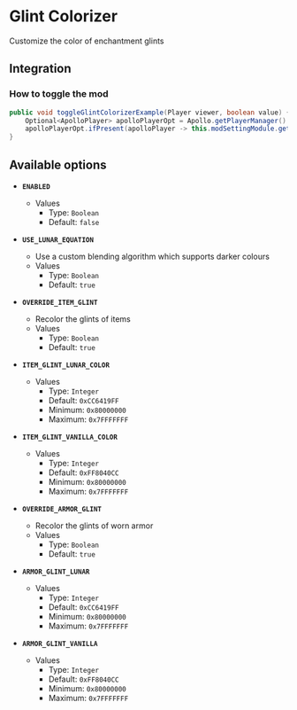 # Glint Colorizer

Customize the color of enchantment glints

## Integration

### How to toggle the mod

```java
public void toggleGlintColorizerExample(Player viewer, boolean value) {
    Optional<ApolloPlayer> apolloPlayerOpt = Apollo.getPlayerManager().getPlayer(viewer.getUniqueId());
    apolloPlayerOpt.ifPresent(apolloPlayer -> this.modSettingModule.getOptions().set(apolloPlayer, ModGlintColorizer.ENABLED, value));
}
```

## Available options

- __`ENABLED`__
    - Values
        - Type: `Boolean`
        - Default: `false`

- __`USE_LUNAR_EQUATION`__
    - Use a custom blending algorithm which supports darker colours
    - Values
        - Type: `Boolean`
        - Default: `true`

- __`OVERRIDE_ITEM_GLINT`__
    - Recolor the glints of items
    - Values
        - Type: `Boolean`
        - Default: `true`

- __`ITEM_GLINT_LUNAR_COLOR`__
    - Values
        - Type: `Integer`
        - Default: `0xCC6419FF`
        - Minimum: `0x80000000`
        - Maximum: `0x7FFFFFFF`

- __`ITEM_GLINT_VANILLA_COLOR`__
    - Values
        - Type: `Integer`
        - Default: `0xFF8040CC`
        - Minimum: `0x80000000`
        - Maximum: `0x7FFFFFFF`

- __`OVERRIDE_ARMOR_GLINT`__
    - Recolor the glints of worn armor
    - Values
        - Type: `Boolean`
        - Default: `true`

- __`ARMOR_GLINT_LUNAR`__
    - Values
        - Type: `Integer`
        - Default: `0xCC6419FF`
        - Minimum: `0x80000000`
        - Maximum: `0x7FFFFFFF`

- __`ARMOR_GLINT_VANILLA`__
    - Values
        - Type: `Integer`
        - Default: `0xFF8040CC`
        - Minimum: `0x80000000`
        - Maximum: `0x7FFFFFFF`

